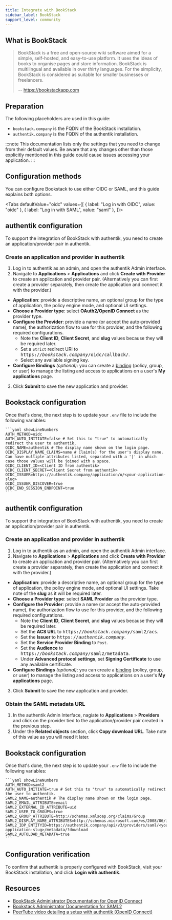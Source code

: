 ```yaml
---
title: Integrate with BookStack
sidebar_label: BookStack
support_level: community
---
```



## What is BookStack

> BookStack is a free and open-source wiki software aimed for a simple, self-hosted, and easy-to-use platform. It uses the ideas of books to organise pages and store information. BookStack is multilingual and available in over thirty languages. For the simplicity, BookStack is considered as suitable for smaller businesses or freelancers.
>
> -- https://bookstackapp.com

## Preparation

The following placeholders are used in this guide:

- `bookstack.company` is the FQDN of the BookStack installation.
- `authentik.company` is the FQDN of the authentik installation.

:::note
This documentation lists only the settings that you need to change from their default values. Be aware that any changes other than those explicitly mentioned in this guide could cause issues accessing your application.
:::

## Configuration methods

You can configure Bookstack to use either OIDC or SAML, and this guide explains both options.

<Tabs
  defaultValue="oidc"
  values={[
    { label: "Log in with OIDC", value: "oidc" },
    { label: "Log in with SAML", value: "saml" },
  ]}>
  <TabItem value="oidc">

## authentik configuration

To support the integration of BookStack with authentik, you need to create an application/provider pair in authentik.

### Create an application and provider in authentik

1. Log in to authentik as an admin, and open the authentik Admin interface.
2. Navigate to **Applications** > **Applications** and click **Create with Provider** to create an application and provider pair. (Alternatively you can first create a provider separately, then create the application and connect it with the provider.)

- **Application**: provide a descriptive name, an optional group for the type of application, the policy engine mode, and optional UI settings.
- **Choose a Provider type**: select **OAuth2/OpenID Connect** as the provider type.
- **Configure the Provider**: provide a name (or accept the auto-provided name), the authorization flow to use for this provider, and the following required configurations.
    - Note the **Client ID**, **Client Secret**, and **slug** values because they will be required later.
    - Set a `Strict` redirect URI to <kbd>https://<em>bookstack.company</em>/oidc/callback/</kbd>.
    - Select any available signing key.
- **Configure Bindings** _(optional)_: you can create a [binding](/docs/add-secure-apps/flows-stages/bindings/) (policy, group, or user) to manage the listing and access to applications on a user's **My applications** page.

3. Click **Submit** to save the new application and provider.

## Bookstack configuration

Once that's done, the next step is to update your `.env` file to include the following variables:

    ```yaml showLineNumbers
    AUTH_METHOD=oidc
    AUTH_AUTO_INITIATE=false # Set this to "true" to automatically redirect the user to authentik.
    OIDC_NAME=authentik # The display name shown on the login page.
    OIDC_DISPLAY_NAME_CLAIMS=name # Claim(s) for the user's display name. Can have multiple attributes listed, separated with a '|' in which case those values will be joined with a space.
    OIDC_CLIENT_ID=<Client ID from authentik>
    OIDC_CLIENT_SECRET=<Client Secret from authentik>
    OIDC_ISSUER=https://authentik.company/application/o/<your-application-slug>
    OIDC_ISSUER_DISCOVER=true
    OIDC_END_SESSION_ENDPOINT=true
    ```

</TabItem>

  <TabItem value="saml">

## authentik configuration

To support the integration of BookStack with authentik, you need to create an application/provider pair in authentik.

### Create an application and provider in authentik

1. Log in to authentik as an admin, and open the authentik Admin interface.
2. Navigate to **Applications** > **Applications** and click **Create with Provider** to create an application and provider pair. (Alternatively you can first create a provider separately, then create the application and connect it with the provider.)

- **Application**: provide a descriptive name, an optional group for the type of application, the policy engine mode, and optional UI settings. Take note of the **slug** as it will be required later.
- **Choose a Provider type**: select **SAML Provider** as the provider type.
- **Configure the Provider**: provide a name (or accept the auto-provided name), the authorization flow to use for this provider, and the following required configurations.
    - Note the **Client ID**, **Client Secret**, and **slug** values because they will be required later.
    - Set the **ACS URL** to <kbd>https://<em>bookstack.company</em>/saml2/acs</kbd>.
    - Set the **Issuer** to <kbd>https://<em>authentik.company</em></kbd>.
    - Set the **Service Provider Binding** to `Post`.
    - Set the **Audience** to <kbd>https://<em>bookstack.company</em>/saml2/metadata</kbd>.
    - Under **Advanced protocol settings**, set **Signing Certificate** to use any available certificate.
- **Configure Bindings** _(optional)_: you can create a [binding](/docs/add-secure-apps/flows-stages/bindings/) (policy, group, or user) to manage the listing and access to applications on a user's **My applications** page.

3. Click **Submit** to save the new application and provider.

### Obtain the SAML metadata URL

1. In the authentik Admin Interface, nagiate to **Applications** > **Providers** and click on the provider tied to the application/provider pair created in the previous step.
2. Under the **Related objects** section, click **Copy download URL**. Take note of this value as you will need it later.

## Bookstack configuration

Once that's done, the next step is to update your `.env` file to include the following variables:

    ```yaml showLineNumbers
    AUTH_METHOD=saml2
    AUTH_AUTO_INITIATE=true # Set this to "true" to automatically redirect the user to authentik.
    SAML2_NAME=authentik # The display name shown on the login page.
    SAML2_EMAIL_ATTRIBUTE=email
    SAML2_EXTERNAL_ID_ATTRIBUTE=uid
    SAML2_USER_TO_GROUPS=true
    SAML2_GROUP_ATTRIBUTE=http://schemas.xmlsoap.org/claims/Group
    SAML2_DISPLAY_NAME_ATTRIBUTES=http://schemas.microsoft.com/ws/2008/06/identity/claims/windowsaccountname
    SAML2_IDP_ENTITYID=https://authentik.company/api/v3/providers/saml/<your-application-slug>/metadata/?download
    SAML2_AUTOLOAD_METADATA=true
    ```

</TabItem>
</Tabs>

## Configuration verification

To confirm that authentik is properly configured with BookStack, visit your BookStack installation, and click **Login with authentik**.

## Resources

- [BookStack Administrator Documentation for OpenID Connect](https://www.bookstackapp.com/docs/admin/oidc-auth/)
- [Bookstack Administrator Documentation for SAML2](https://www.bookstackapp.com/docs/admin/saml2-auth/)
- [PeerTube video detailing a setup with authentik (OpenID Connect)](https://foss.video/w/a744K8GxFF1LqBFSadAsuV)
